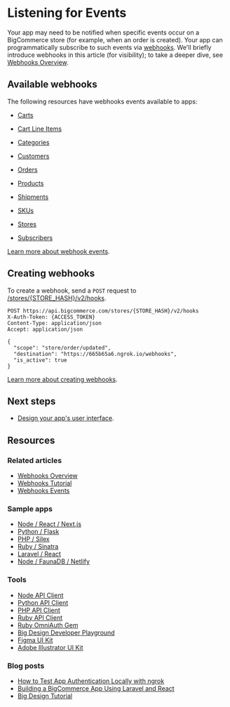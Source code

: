 # Listening for Events



Your app may need to be notified when specific events occur on a BigCommerce store (for example, when an order is created). Your app can programmatically subscribe to such events via [webhooks](/api-reference/webhooks/webhooks/createwebhooks). We'll briefly introduce webhooks in this article (for visibility); to take a deeper dive, see [Webhooks Overview](/api-docs/getting-started/webhooks/about-webhooks).


## Available webhooks

The following resources have webhooks events available to apps:
* [Carts](/api-docs/store-management/webhooks/webhook-events#carts)

* [Cart Line Items](/api-docs/store-management/webhooks/webhook-events#cart-line-items)

* [Categories](/api-docs/store-management/webhooks/webhook-events#categories)

* [Customers](/api-docs/store-management/webhooks/webhook-events#customers)

* [Orders](/api-docs/store-management/webhooks/webhook-events#orders)

* [Products](/api-docs/getting-started/webhooks/webhook-events#products)
* [Shipments](/api-docs/getting-started/webhooks/webhook-events#shipments)
* [SKUs](/api-docs/getting-started/webhooks/webhook-events#skus)
* [Stores](/api-docs/getting-started/webhooks/webhook-events#stores)
* [Subscribers](/api-docs/getting-started/webhooks/webhook-events#subscribers)

[Learn more about webhook events](/api-docs/getting-started/webhooks/webhook-events#orders).

## Creating webhooks

To create a webhook, send a `POST` request to [/stores/{STORE_HASH}/v2/hooks](/api-reference/webhooks/webhooks/createwebhooks).


```http
POST https://api.bigcommerce.com/stores/{STORE_HASH}/v2/hooks
X-Auth-Token: {ACCESS_TOKEN}
Content-Type: application/json
Accept: application/json

{
  "scope": "store/order/updated",
  "destination": "https://665b65a6.ngrok.io/webhooks",
  "is_active": true
}
```

[Learn more about creating webhooks](/api-docs/getting-started/webhooks/setting-up-webhooks).

## Next steps
* [Design your app's user interface](/api-docs/apps/guide/ui).

## Resources

### Related articles
* [Webhooks Overview](/api-docs/getting-started/webhooks/setting-up-webhooks)
* [Webhooks Tutorial](/api-docs/getting-started/webhooks/setting-up-webhooks)
* [Webhooks Events](/api-docs/getting-started/webhooks/webhook-events)

### Sample apps
* [Node / React / Next.js](https://github.com/bigcommerce/sample-app-nodejs)
* [Python / Flask](https://github.com/bigcommerce/hello-world-app-python-flask)
* [PHP / Silex](https://github.com/bigcommerce/hello-world-app-php-silex)
* [Ruby / Sinatra](https://github.com/bigcommerce/hello-world-app-ruby-sinatra)
* [Laravel / React](https://github.com/bigcommerce/laravel-react-sample-app)
* [Node / FaunaDB / Netlify](https://github.com/bigcommerce/channels-app/)

### Tools
* [Node API Client](https://github.com/bigcommerce/node-bigcommerce/)
* [Python API Client](https://github.com/bigcommerce/bigcommerce-api-python)
* [PHP API Client](https://github.com/bigcommerce/bigcommerce-api-php)
* [Ruby API Client](https://github.com/bigcommerce/bigcommerce-api-ruby)
* [Ruby OmniAuth Gem](https://github.com/bigcommerce/omniauth-bigcommerce)
* [Big Design Developer Playground](https://developer.bigcommerce.com/big-design)
* [Figma UI Kit](//figma.com/file/jTVuUkiZ1j3rux8WHG4IKK/BigDesign-UI-Kit?node-id=0%3A1/duplicate)
* [Adobe Illustrator UI Kit](https://design.bigcommerce.com/bigdesign-ui-kit)

### Blog posts
* [How to Test App Authentication Locally with ngrok](https://medium.com/bigcommerce-developer-blog/how-to-test-app-authentication-locally-with-ngrok-149150bfe4cf)
* [Building a BigCommerce App Using Laravel and React](https://medium.com/bigcommerce-developer-blog/building-a-bigcommerce-app-using-laravel-and-react-711ceceb5006)
* [Big Design Tutorial](https://medium.com/bigcommerce-developer-blog/bigdesign-build-native-looking-uis-with-the-bigcommerce-design-system-fb06a01a24f2)
